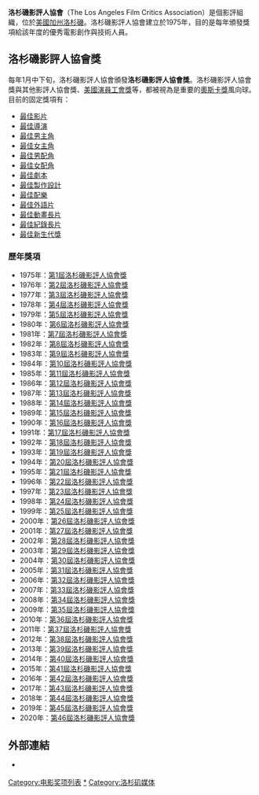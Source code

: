 '''洛杉磯影評人協會'''（The Los Angeles Film Critics Association）是個影評組織，位於[[美國|美國]][[加州|加州]][[洛杉磯|洛杉磯]]。洛杉磯影評人協會建立於1975年，目的是每年頒發獎項給該年度的優秀電影創作與技術人員。

==洛杉磯影評人協會獎== 
每年1月中下旬，洛杉磯影評人協會頒發'''洛杉磯影評人協會獎'''。洛杉磯影評人協會獎與其他影評人協會獎、[[美國演員工會獎|美國演員工會獎]]等，都被視為是重要的[[奧斯卡獎|奧斯卡獎]]風向球。目前的固定獎項有：

*[[洛杉磯影評人協會獎最佳影片|最佳影片]]
*[[洛杉磯影評人協會獎最佳導演|最佳導演]]
*[[洛杉磯影評人協會獎最佳男主角|最佳男主角]]
*[[洛杉磯影評人協會獎最佳女主角|最佳女主角]]
*[[洛杉磯影評人協會獎最佳男配角|最佳男配角]]
*[[洛杉磯影評人協會獎最佳女配角|最佳女配角]]
*[[洛杉磯影評人協會獎最佳劇本|最佳劇本]]
*[[洛杉磯影評人協會獎最佳製作設計|最佳製作設計]]
*[[洛杉磯影評人協會獎最佳配樂|最佳配樂]]
*[[洛杉磯影評人協會獎最佳外語片|最佳外語片]]
*[[洛杉磯影評人協會獎最佳動畫長片|最佳動畫長片]]
*[[洛杉磯影評人協會獎最佳紀錄長片|最佳紀錄長片]]
*[[洛杉磯影評人協會獎新生代獎|最佳新生代獎]]

===歷年獎項===
{{Div col|2}}
*1975年：[[第1屆洛杉磯影評人協會獎|第1屆洛杉磯影評人協會獎]]
*1976年：[[第2屆洛杉磯影評人協會獎|第2屆洛杉磯影評人協會獎]]
*1977年：[[第3屆洛杉磯影評人協會獎|第3屆洛杉磯影評人協會獎]]
*1978年：[[第4屆洛杉磯影評人協會獎|第4屆洛杉磯影評人協會獎]]
*1979年：[[第5屆洛杉磯影評人協會獎|第5屆洛杉磯影評人協會獎]]
*1980年：[[第6屆洛杉磯影評人協會獎|第6屆洛杉磯影評人協會獎]]
*1981年：[[第7屆洛杉磯影評人協會獎|第7屆洛杉磯影評人協會獎]]
*1982年：[[第8屆洛杉磯影評人協會獎|第8屆洛杉磯影評人協會獎]]
*1983年：[[第9屆洛杉磯影評人協會獎|第9屆洛杉磯影評人協會獎]]
*1984年：[[第10屆洛杉磯影評人協會獎|第10屆洛杉磯影評人協會獎]]
*1985年：[[第11屆洛杉磯影評人協會獎|第11屆洛杉磯影評人協會獎]]
*1986年：[[第12屆洛杉磯影評人協會獎|第12屆洛杉磯影評人協會獎]]
*1987年：[[第13屆洛杉磯影評人協會獎|第13屆洛杉磯影評人協會獎]]
*1988年：[[第14屆洛杉磯影評人協會獎|第14屆洛杉磯影評人協會獎]]
*1989年：[[第15屆洛杉磯影評人協會獎|第15屆洛杉磯影評人協會獎]]
*1990年：[[第16屆洛杉磯影評人協會獎|第16屆洛杉磯影評人協會獎]]
*1991年：[[第17屆洛杉磯影評人協會獎|第17屆洛杉磯影評人協會獎]]
*1992年：[[第18屆洛杉磯影評人協會獎|第18屆洛杉磯影評人協會獎]]
*1993年：[[第19屆洛杉磯影評人協會獎|第19屆洛杉磯影評人協會獎]]
*1994年：[[第20屆洛杉磯影評人協會獎|第20屆洛杉磯影評人協會獎]]
*1995年：[[第21屆洛杉磯影評人協會獎|第21屆洛杉磯影評人協會獎]]
*1996年：[[第22屆洛杉磯影評人協會獎|第22屆洛杉磯影評人協會獎]]
*1997年：[[第23屆洛杉磯影評人協會獎|第23屆洛杉磯影評人協會獎]]
*1998年：[[第24屆洛杉磯影評人協會獎|第24屆洛杉磯影評人協會獎]]
*1999年：[[第25屆洛杉磯影評人協會獎|第25屆洛杉磯影評人協會獎]]
*2000年：[[第26屆洛杉磯影評人協會獎|第26屆洛杉磯影評人協會獎]]
*2001年：[[第27屆洛杉磯影評人協會獎|第27屆洛杉磯影評人協會獎]]
*2002年：[[第28屆洛杉磯影評人協會獎|第28屆洛杉磯影評人協會獎]]
*2003年：[[第29屆洛杉磯影評人協會獎|第29屆洛杉磯影評人協會獎]]
*2004年：[[第30屆洛杉磯影評人協會獎|第30屆洛杉磯影評人協會獎]]
*2005年：[[第31屆洛杉磯影評人協會獎|第31屆洛杉磯影評人協會獎]]
*2006年：[[第32屆洛杉磯影評人協會獎|第32屆洛杉磯影評人協會獎]]
*2007年：[[第33屆洛杉磯影評人協會獎|第33屆洛杉磯影評人協會獎]]
*2008年：[[第34屆洛杉磯影評人協會獎|第34屆洛杉磯影評人協會獎]]
*2009年：[[第35屆洛杉磯影評人協會獎|第35屆洛杉磯影評人協會獎]]
*2010年：[[第36屆洛杉磯影評人協會獎|第36屆洛杉磯影評人協會獎]]
*2011年：[[第37屆洛杉磯影評人協會獎|第37屆洛杉磯影評人協會獎]]
*2012年：[[第38屆洛杉磯影評人協會獎|第38屆洛杉磯影評人協會獎]]
*2013年：[[第39屆洛杉磯影評人協會獎|第39屆洛杉磯影評人協會獎]]
*2014年：[[第40屆洛杉磯影評人協會獎|第40屆洛杉磯影評人協會獎]]
*2015年：[[第41屆洛杉磯影評人協會獎|第41屆洛杉磯影評人協會獎]]
*2016年：[[第42屆洛杉磯影評人協會獎|第42屆洛杉磯影評人協會獎]]
*2017年：[[第43屆洛杉磯影評人協會獎|第43屆洛杉磯影評人協會獎]]
*2018年：[[第44屆洛杉磯影評人協會獎|第44屆洛杉磯影評人協會獎]]
*2019年：[[第45屆洛杉磯影評人協會獎|第45屆洛杉磯影評人協會獎]]
*2020年：[[第46屆洛杉磯影評人協會獎|第46屆洛杉磯影評人協會獎]]
{{Div col end}}

==外部連結==
*{{en}} {{Official website|1= http://www.lafca.net }}

{{洛杉矶影评人协会奖}}
{{洛杉磯影評人協會獎最佳女主角}}
{{洛杉磯影評人協會獎最佳男主角}}
{{美国影评人协会}}
{{美國電影}}
{{DEFAULTSORT:L}}
[[Category:电影奖项列表|Category:电影奖项列表]]
[[Category:洛杉磯影評人協會|*]]
[[Category:洛杉矶媒体|Category:洛杉矶媒体]]